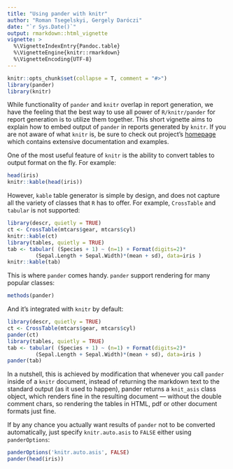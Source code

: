 ```yaml
---
title: "Using pander with knitr"
author: "Roman Tsegelskyi, Gergely Daróczi"
date: "`r Sys.Date()`"
output: rmarkdown::html_vignette
vignette: >
  %\VignetteIndexEntry{Pandoc.table}
  %\VignetteEngine{knitr::rmarkdown}
  %\VignetteEncoding{UTF-8}
---
```


```r
knitr::opts_chunk$set(collapse = T, comment = "#>")
library(pander)
library(knitr)
```

While functionality of `pander` and `knitr` overlap in report generation, we have the feeling that the best way to use all power of `R/knitr/pander` for report generation is to utilize them together. This short vignette aims to explain how to embed output of `pander` in reports generated by `knitr`. If you are not aware of what `knitr` is, be sure to check out project's [homepage](http://yihui.name/knitr/) which contains extensive documentation and examples.

One of the most useful feature of `knitr` is the ability to convert tables to output format on the fly. For example:

```r
head(iris)
knitr::kable(head(iris))
```

However, `kable` table generator is simple by design, and does not capture all the variety of classes that `R` has to offer. For example, `CrossTable` and `tabular` is not supported:

```r
library(descr, quietly = TRUE)
ct <- CrossTable(mtcars$gear, mtcars$cyl)
knitr::kable(ct)
library(tables, quietly = TRUE)
tab <- tabular( (Species + 1) ~ (n=1) + Format(digits=2)*
         (Sepal.Length + Sepal.Width)*(mean + sd), data=iris )
knitr::kable(tab)
```

This is where `pander` comes handy. `pander` support rendering for many popular classes:

```r
methods(pander)
```

And it's integrated with `knitr` by default:
```r
library(descr, quietly = TRUE)
ct <- CrossTable(mtcars$gear, mtcars$cyl)
pander(ct)
library(tables, quietly = TRUE)
tab <- tabular( (Species + 1) ~ (n=1) + Format(digits=2)*
         (Sepal.Length + Sepal.Width)*(mean + sd), data=iris )
pander(tab)
```


In a nutshell, this is achieved by modification that whenever you call `pander` inside of a `knitr` document, instead of returning the markdown text to the standard output (as it used to happen), pander returns a `knit_asis` class object, which renders fine in the resulting document — without the double comment chars, so rendering the tables in HTML, pdf or other document formats just fine.

If by any chance you actually want results of `pander` not to be converted automatically, just specify `knitr.auto.asis` to `FALSE` either using `panderOptions`:

```r
panderOptions('knitr.auto.asis', FALSE)
pander(head(iris))
```
